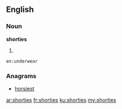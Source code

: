 ==English==

===Noun===
'''shorties'''

# {{plural of|[[shorty]]}}
 en:underwear

===Anagrams===
* [[horsiest#English|horsiest]]

[[ar:shorties]]
[[fr:shorties]]
[[ku:shorties]]
[[my:shorties]]